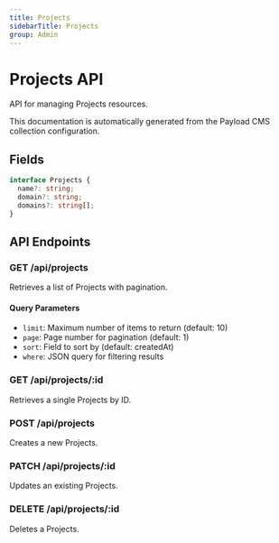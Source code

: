 ```yaml
---
title: Projects
sidebarTitle: Projects
group: Admin
---
```



# Projects API

API for managing Projects resources.

<Callout type="info">
  This documentation is automatically generated from the Payload CMS collection configuration.
</Callout>


## Fields

```typescript
interface Projects {
  name?: string;
  domain?: string;
  domains?: string[];
}
```




## API Endpoints

### GET /api/projects
Retrieves a list of Projects with pagination.

#### Query Parameters
- `limit`: Maximum number of items to return (default: 10)
- `page`: Page number for pagination (default: 1)
- `sort`: Field to sort by (default: createdAt)
- `where`: JSON query for filtering results

### GET /api/projects/:id
Retrieves a single Projects by ID.

### POST /api/projects
Creates a new Projects.

### PATCH /api/projects/:id
Updates an existing Projects.

### DELETE /api/projects/:id
Deletes a Projects.

